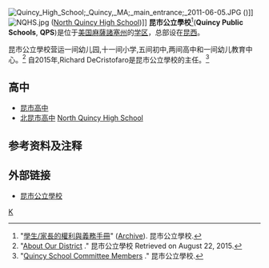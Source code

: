 {{Expand|time=2015-08-21T21:46:24+00:00}}
[[File:Quincy_High_School;_Quincy,_MA;_main_entrance;_2011-06-05.JPG|thumb]] ({{link-en|Quincy High School|Quincy High School (Massachusetts)}})]]
[[File:NQHS.jpg|thumb]] ([[North_Quincy_High_School|North Quincy High School]])]]
'''昆市公立學校'''<ref>"[http://quincypublicschools.com/qpsinfo/download/district/human-resources/Student-Rights-Chinese-2014-2015.pdf 學生/家長的權利與義務手冊]" ([http://www.webcitation.org/6axP317vJ Archive]). 昆市公立學校.</ref>('''Quincy Public Schools''', '''QPS''')是位于[[美国|美国]][[麻薩諸塞州|麻薩諸塞州]]的[[学区|学区]]，总部设在[[昆西_(马萨诸塞州)|昆西]]。

昆市公立學校营运一间幼儿园,十一间小学,五间初中,两间高中和一间幼儿教育中心。<ref>"[http://quincypublicschools.com/qpsinfo/ About Our District] {{Wayback|url=http://quincypublicschools.com/qpsinfo/ |date=20150822145201 }}." 昆市公立學校 Retrieved on August 22, 2015.</ref> 自2015年,Richard DeCristofaro是昆市公立學校的主任。<ref>"[http://quincypublicschools.com/schoolcomm/members/ Quincy School Committee Members] {{Wayback|url=http://quincypublicschools.com/schoolcomm/members/ |date=20150826161915 }}." 昆市公立學校.</ref>

==高中==
*[[昆市高中|昆市高中]] {{link-en|Quincy High School|Quincy High School (Massachusetts)}}
*[[北昆市高中|北昆市高中]] [[North_Quincy_High_School|North Quincy High School]]

==参考资料及注释==
{{reflist}}

==外部链接==
* {{en}} [http://quincypublicschools.com 昆市公立學校] {{Wayback|url=http://quincypublicschools.com/ |date=20150817052001 }} {{en icon}}
{{昆西 (马萨诸塞州)}}
[[Category:马萨诸塞州的学区|K]]